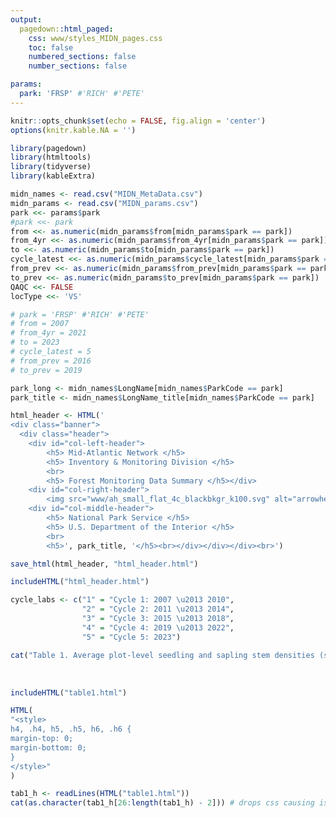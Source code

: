 ```yaml
---
output: 
  pagedown::html_paged:
    css: www/styles_MIDN_pages.css
    toc: false
    numbered_sections: false
    number_sections: false

params:
  park: 'FRSP' #'RICH' #'PETE'
---
```

```r
knitr::opts_chunk$set(echo = FALSE, fig.align = 'center')
options(knitr.kable.NA = '')

library(pagedown)
library(htmltools)
library(tidyverse)
library(kableExtra)

midn_names <- read.csv("MIDN_MetaData.csv")
midn_params <- read.csv("MIDN_params.csv")
park <<- params$park
#park <<- park
from <<- as.numeric(midn_params$from[midn_params$park == park])
from_4yr <<- as.numeric(midn_params$from_4yr[midn_params$park == park])
to <<- as.numeric(midn_params$to[midn_params$park == park])
cycle_latest <<- as.numeric(midn_params$cycle_latest[midn_params$park == park])
from_prev <<- as.numeric(midn_params$from_prev[midn_params$park == park])
to_prev <<- as.numeric(midn_params$to_prev[midn_params$park == park])
QAQC <<- FALSE
locType <<- 'VS'

# park = 'FRSP' #'RICH' #'PETE'
# from = 2007
# from_4yr = 2021
# to = 2023
# cycle_latest = 5
# from_prev = 2016
# to_prev = 2019

park_long <- midn_names$LongName[midn_names$ParkCode == park]
park_title <- midn_names$LongName_title[midn_names$ParkCode == park]
```

```r
html_header <- HTML('
<div class="banner">
  <div class="header">
    <div id="col-left-header">
        <h5> Mid-Atlantic Network </h5>
        <h5> Inventory & Monitoring Division </h5>
        <br>
        <h5> Forest Monitoring Data Summary </h5></div>
    <div id="col-right-header">
        <img src="www/ah_small_flat_4c_blackbkgr_k100.svg" alt="arrowhead"></div>
    <div id="col-middle-header">
        <h5> National Park Service </h5>
        <h5> U.S. Department of the Interior </h5>
        <br>
        <h5>', park_title, '</h5><br></div></div></div><br>')

save_html(html_header, "html_header.html")
```


```r
includeHTML("html_header.html")
```

```r
cycle_labs <- c("1" = "Cycle 1: 2007 \u2013 2010",
                "2" = "Cycle 2: 2011 \u2013 2014",
                "3" = "Cycle 3: 2015 \u2013 2018",
                "4" = "Cycle 4: 2019 \u2013 2022",
                "5" = "Cycle 5: 2023")
```

```r
cat("Table 1. Average plot-level seedling and sapling stem densities (stems per sq.m) and stocking index (per 2m radius microplot) by cycle. Only native, canopy-forming species are included. Note that Fraxinus spp. (ash species) are no longer considered canopy-forming species. ", paste0(cycle_labs, collapse = "; "), ". Plots are sampled in 4-year rotataions, with a quarter of the plots sampled each year (i.e. a panel). The stocking index quantifies whether current regeneration densities are sufficient to restock a forest canopy. The index is a weighted sum of seedling and sapling densities where larger seedling size classes get higher weights. Cells highlighted in green are plots that meet the minimum management target of 0.25 seedlings/m2 and 0.14 saplings/m2 or have a stocking index >100.", ifelse(length(cycle_labs) == 5, "Note that cycle 5 is only partially complete. ", ""), sep = "")
```
<br>

```r
includeHTML("table1.html")
```

```r
HTML(
"<style>
h4, .h4, h5, .h5, h6, .h6 {
margin-top: 0; 
margin-bottom: 0;
}
</style>"
)
```


```r
tab1_h <- readLines(HTML("table1.html"))
cat(as.character(tab1_h[26:length(tab1_h) - 2])) # drops css causing issues
```
<br>
